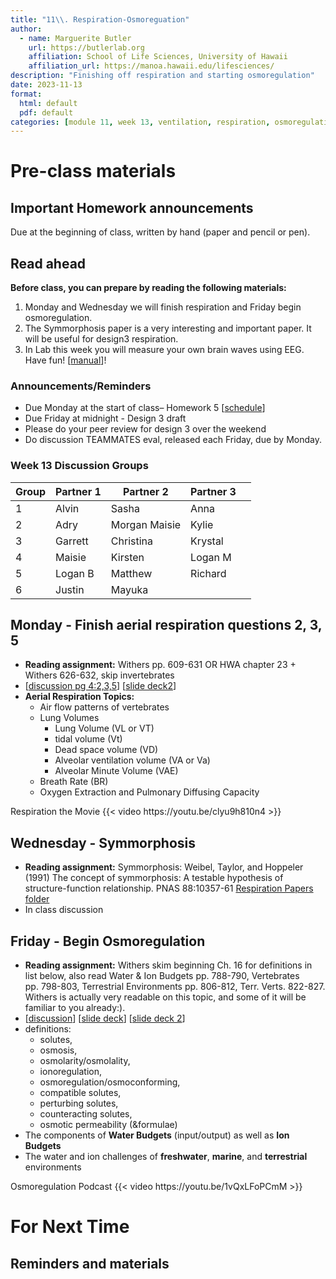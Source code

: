 ```yaml
---
title: "11\\. Respiration-Osmoreguation"
author:
  - name: Marguerite Butler  
    url: https://butlerlab.org
    affiliation: School of Life Sciences, University of Hawaii
    affiliation_url: https://manoa.hawaii.edu/lifesciences/
description: "Finishing off respiration and starting osmoregulation"
date: 2023-11-13
format: 
  html: default 
  pdf: default
categories: [module 11, week 13, ventilation, respiration, osmoregulation]
---
```


# Pre-class materials 

::: callout-important
## Important Homework announcements

Due at the beginning of class, written by hand (paper and pencil or pen).
:::

::: callout-note
## Read ahead

**Before class, you can prepare by reading the following materials:**

1. Monday and Wednesday we will finish respiration and Friday begin osmoregulation. 
2. The Symmorphosis paper is a very interesting and important paper. It will be useful for design3 respiration. 
3. In Lab this week you will measure your own brain waves using EEG. Have fun! \[[manual](../../labs/Lab11-human-eeg/Lab11.qmd)\]! 
:::

### Announcements/Reminders

-  Due Monday at the start of class-- Homework 5 \[[schedule](../../schedule.qmd)\] 
-  Due Friday at midnight - Design 3 draft
-  Please do your peer review for design 3 over the weekend
-  Do discussion TEAMMATES eval, released each Friday, due by Monday.

### Week 13 Discussion Groups

| Group | Partner 1 | Partner 2 | Partner 3 |
|----|----|----|----|----|
| 1 |  Alvin | Sasha | Anna |  
| 2 | Adry | Morgan Maisie | Kylie |
| 3 | Garrett | Christina | Krystal |
| 4 | Maisie | Kirsten | Logan M  |  
| 5 |  Logan B | Matthew |  Richard|
| 6 |  Justin  |  Mayuka |   |



## Monday - Finish aerial respiration questions 2, 3, 5 
- __Reading assignment:__ Withers pp. 609-631 OR HWA chapter 23 + Withers 626-632, skip invertebrates
- \[[discussion pg 4:2,3,5](../../discussions/Discussion-Week10-blood-ventilation.pdf)\] \[[slide deck2](../../powerpoints/10b.Ventilation.pdf)\]
- __Aerial Respiration Topics:__
  - Air flow patterns of vertebrates
  - Lung Volumes 
    + Lung Volume (VL or VT)
    + tidal volume (Vt)
    + Dead space volume (VD)
    + Alveolar ventilation volume (VA or Va)
    + Alveolar Minute Volume (VAE)
  - Breath Rate (BR)
  - Oxygen Extraction and Pulmonary Diffusing Capacity


Respiration the Movie 
{{< video https://youtu.be/clyu9h810n4 >}}

## Wednesday - Symmorphosis
- __Reading assignment:__ Symmorphosis: Weibel, Taylor, and Hoppeler (1991) The concept of symmorphosis: A testable hypothesis of structure-function relationship. PNAS 88:10357-61 [Respiration Papers folder](https://drive.google.com/file/d/1Td1DRJpE398Mj50m5r7bm4ooiinkchct/view?usp=share_link)
- In class discussion

## Friday - Begin Osmoregulation
- __Reading assignment:__ Withers skim beginning Ch. 16 for definitions in list below, also read Water & Ion Budgets pp. 788-790, Vertebrates pp. 798-803, Terrestrial Environments pp. 806-812, Terr. Verts. 822-827.  Withers is actually very readable on this topic, and some of it will be familiar to you already:).
- \[[discussion](../../discussions/Discussion-Week11-osmoregulation.pdf)\] \[[slide deck](../../powerpoints/11.Osmoregulation.pdf)\] \[[slide deck 2](../../powerpoints/11b.Osmoregulation_SaltWater.pdf)\]
- definitions: 
    -   solutes, 
    -   osmosis, 
    -   osmolarity/osmolality, 
    -   ionoregulation, 
    -   osmoregulation/osmoconforming, 
    -   compatible solutes, 
    -   perturbing solutes, 
    -   counteracting solutes, 
    -   osmotic permeability (&formulae)
- The components of __Water Budgets__ (input/output) as well as __Ion Budgets__
- The water and ion challenges of __freshwater__, __marine__, and __terrestrial__ environments


Osmoregulation Podcast
{{< video https://youtu.be/1vQxLFoPCmM >}}


# For Next Time


::: callout-note
## Reminders and materials

:::


